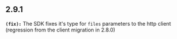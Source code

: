 ## 2.9.1
**`(fix):`** The SDK fixes it's type for `files` parameters to the http client (regression from the client migration in 2.8.0)


